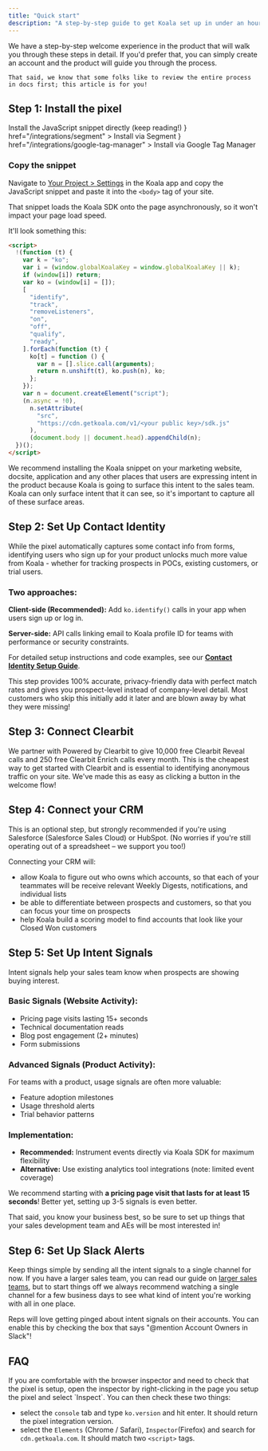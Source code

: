 ```yaml
---
title: "Quick start"
description: "A step-by-step guide to get Koala set up in under an hour."
---
```


<Note>
	We have a step-by-step welcome experience in the product that will walk you through these steps in detail. If you'd prefer that, you can simply create an account and the product will guide you through the process.

    That said, we know that some folks like to review the entire process in docs first; this article is for you!

</Note>

## Step 1: Install the pixel

<CardGroup cols={3}>
  <Card title="JavaScript" icon="js" href="#step-1-copy-the-snippet">
    Install the JavaScript snippet directly (keep reading!)
  </Card>
  <Card
    title="Segment"
    icon={
      <svg
        className="h-7 w-7"
        xmlns="http://www.w3.org/2000/svg"
        width="64"
        height="64"
        viewBox="0 0 64 64"
      >
        <g transform="matrix(.768307 0 0 .768307 0 2.304922)">
          <path
            d="M51.9 52.8H4c-2.2 0-4-1.8-4-4s1.8-4 4-4h47.9c2.2 0 4 1.8 4 4s-1.8 4-4 4z"
            fill="#99cfac"
          />
          <path
            d="M41.7 77.3c-3.9 0-7.8-.6-11.5-1.7-2.1-.7-3.3-2.9-2.6-5s2.9-3.3 5-2.6c2.9.9 6 1.4 9.1 1.4 13.6 0 25.4-8.7 29.3-21.7.6-2.1 2.9-3.3 5-2.7s3.3 2.9 2.7 5c-5.1 16.3-19.9 27.3-37 27.3z"
            fill="#49b881"
          />
          <path
            d="M79.3 32.5H31.4c-2.2 0-4-1.8-4-4s1.8-4 4-4h47.9c2.2 0 4 1.8 4 4s-1.8 4-4 4z"
            fill="#99cfac"
          />
          <path
            d="M8.5 32.5c-.4 0-.8-.1-1.2-.2-2.1-.6-3.3-2.9-2.7-5C9.7 11 24.5 0 41.7 0c3.9 0 7.8.6 11.5 1.7 2.1.7 3.3 2.9 2.6 5s-2.9 3.3-5 2.6c-2.9-.9-6-1.4-9.1-1.4-13.6 0-25.4 8.7-29.3 21.7-.6 1.8-2.2 2.9-3.9 2.9z"
            fill="#49b881"
          />
          <g fill="#99cfac">
            <circle r="4" cy="13.3" cx="65.4" />
            <circle r="4" cy="64.1" cx="17.9" />
          </g>
        </g>
      </svg>
    }
    href="/integrations/segment"
  >
    Install via Segment
  </Card>
  <Card
    title="Google Tag Manager"
    icon={
      <svg
        className="h-7 w-7"
        version="1.1"
        xmlns="http://www.w3.org/2000/svg"
        xmlns:xlink="http://www.w3.org/1999/xlink"
        x="0px"
        y="0px"
        width="192px"
        height="192px"
        viewBox="0 0 192 192"
        enable-background="new 0 0 192 192"
        xml:space="preserve"
      >
        <rect fill="none" width="192" height="192" />
        <g>
          <polygon
            fill="#8AB4F8"
            points="111.31,176.79 80.76,147 146.37,80 178,111 	"
          />
          <path
            fill="#4285F4"
            d="M111.44,45.08L81,14L14.44,79.93c-8.58,8.58-8.58,22.49,0,31.08L80,177l31-29L61.05,95.47L111.44,45.08z"
          />
          <path
            fill="#8AB4F8"
            d="M177.56,80.44l-66-66c-8.59-8.59-22.52-8.59-31.11,0c-8.59,8.59-8.59,22.52,0,31.11l66,66
		c8.59,8.59,22.52,8.59,31.11,0C186.15,102.96,186.15,89.03,177.56,80.44z"
          />
          <circle fill="#246FDB" cx="95.5" cy="162.5" r="21.5" />
        </g>
      </svg>
    }
    href="/integrations/google-tag-manager"
  >
    Install via Google Tag Manager
  </Card>
</CardGroup>

### Copy the snippet

Navigate to [Your Project > Settings](https://app.getkoala.com/goto/settings/install) in
the Koala app and copy the JavaScript snippet and paste it into the `<body>` tag
of your site.

That snippet loads the Koala SDK onto the page asynchronously, so it won't
impact your page load speed.

It'll look something this:

```html
<script>
  !(function (t) {
    var k = "ko";
    var i = (window.globalKoalaKey = window.globalKoalaKey || k);
    if (window[i]) return;
    var ko = (window[i] = []);
    [
      "identify",
      "track",
      "removeListeners",
      "on",
      "off",
      "qualify",
      "ready",
    ].forEach(function (t) {
      ko[t] = function () {
        var n = [].slice.call(arguments);
        return n.unshift(t), ko.push(n), ko;
      };
    });
    var n = document.createElement("script");
    (n.async = !0),
      n.setAttribute(
        "src",
        "https://cdn.getkoala.com/v1/<your public key>/sdk.js"
      ),
      (document.body || document.head).appendChild(n);
  })();
</script>
```

<Note>
  We recommend installing the Koala snippet on your marketing website, docsite,
  application and any other places that users are expressing intent in the
  product because Koala is going to surface this intent to the sales team. Koala
  can only surface intent that it can see, so it's important to capture all of
  these surface areas.
</Note>

## Step 2: Set Up Contact Identity

While the pixel automatically captures some contact info from forms, identifying users who sign up for your product unlocks much more value from Koala - whether for tracking prospects in POCs, existing customers, or trial users.

### Two approaches:

**Client-side (Recommended):** Add `ko.identify()` calls in your app when users sign up or log in.

**Server-side:** API calls linking email to Koala profile ID for teams with performance or security constraints.

For detailed setup instructions and code examples, see our **[Contact Identity Setup Guide](/developer-guides/sending-identify)**.

<Note>
  This step provides 100% accurate, privacy-friendly data with perfect match rates and gives you prospect-level instead of company-level detail. Most customers who skip this initially add it later and are blown away by what they were missing!
</Note>

## Step 3: Connect Clearbit

We partner with Powered by Clearbit to give 10,000 free Clearbit Reveal calls and 250 free Clearbit Enrich calls every month. This is the cheapest way to get started with Clearbit and is essential to identifying anonymous traffic on your site. We've made this as easy as clicking a button in the welcome flow!

## Step 4: Connect your CRM

This is an optional step, but strongly recommended if you're using Salesforce (Salesforce Sales Cloud) or HubSpot. (No worries if you're still operating out of a spreadsheet – we support you too!)

Connecting your CRM will:

- allow Koala to figure out who owns which accounts, so that each of your teammates will be receive relevant Weekly Digests, notifications, and individual lists
- be able to differentiate between prospects and customers, so that you can focus your time on prospects
- help Koala build a scoring model to find accounts that look like your Closed Won customers

## Step 5: Set Up Intent Signals

Intent signals help your sales team know when prospects are showing buying interest.

### Basic Signals (Website Activity):
- Pricing page visits lasting 15+ seconds
- Technical documentation reads  
- Blog post engagement (2+ minutes)
- Form submissions

### Advanced Signals (Product Activity):
For teams with a product, usage signals are often more valuable:
- Feature adoption milestones
- Usage threshold alerts
- Trial behavior patterns

### Implementation:
- **Recommended:** Instrument events directly via Koala SDK for maximum flexibility
- **Alternative:** Use existing analytics tool integrations (note: limited event coverage)

We recommend starting with **a pricing page visit that lasts for at least 15 seconds**! Better yet, setting up 3-5 signals is even better.

That said, you know your business best, so be sure to set up things that your sales development team and AEs will be most interested in!

## Step 6: Set Up Slack Alerts

Keep things simple by sending all the intent signals to a single channel for now. If you have a larger sales team, you can read our guide on <a href="/admin-guides/larger-sales-teams">larger sales teams</a>, but to start things off we always recommend watching a single channel for a few business days to see what kind of intent you're working with all in one place.

Reps will love getting pinged about intent signals on their accounts. You can enable this by checking the box that says "@mention Account Owners in Slack"!

## FAQ

<Accordion title="How do I to check that the pixel properly setup?">
  If you are comfortable with the browser inspector and need to check that the pixel is setup,
  open the inspector by right-clicking in the page you setup the pixel and select `Inspect`.
  You can then check these two things:

  - select the `console` tab and type `ko.version` and hit enter. It should return the pixel integration version.
  - select the `Elements` (Chrome / Safari), `Inspector`(Firefox) and search for `cdn.getkoala.com`. It should match two `<script>` tags.
</Accordion>
